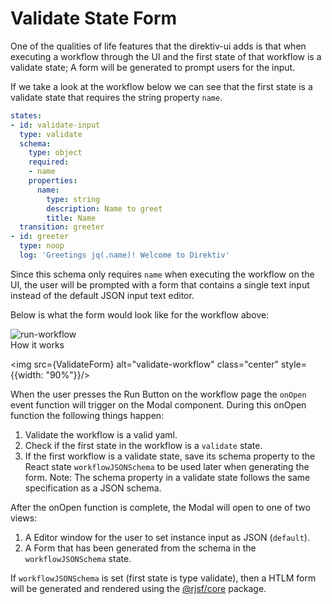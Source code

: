 



<Meta title="Systems/Validate State Form" />

# Validate State Form

One of the qualities of life features that the direktiv-ui adds is that when executing a workflow through the UI and the first state of that workflow is a validate state; A form will be generated to prompt users for the input.

If we take a look at the workflow below we can see that the first state is a validate state that requires the string property `name`. 

```yaml
states:
- id: validate-input
  type: validate
  schema:
    type: object
    required:
    - name
    properties:
      name:
        type: string
        description: Name to greet
        title: Name
  transition: greeter
- id: greeter
  type: noop
  log: 'Greetings jq(.name)! Welcome to Direktiv'
```

Since this schema only requires `name` when executing the workflow on the UI, the user will be prompted with a form that contains a single text input instead of the default JSON input text editor. 

Below is what the form would look like for the workflow above:

<img src={RunWorkflow} alt="run-workflow" class="center"/>


<div className="subheading">How it works</div>


<img src={ValidateForm} alt="validate-workflow" class="center" style={{width: "90%"}}/>

When the user presses the Run Button on the workflow page the `onOpen` event function will trigger on the Modal component. During this onOpen function the following things happen:
1. Validate the workflow is a valid yaml.
2. Check if the first state in the workflow is a `validate` state.
3. If the first workflow is a validate state, save its schema property to the React state `workflowJSONSchema` to be used later when generating the form. Note: The schema property in a validate state follows the same specification as a JSON schema. 

After the onOpen function is complete, the Modal will open to one of two views:
1. A Editor window for the user to set instance input as JSON (`default`).
2. A Form that has been generated from the schema in the `workflowJSONSchema` state.

If `workflowJSONSchema` is set (first state is type validate), then a HTLM form will be generated and rendered using the [@rjsf/core](https://www.npmjs.com/package/@rjsf/core) package.